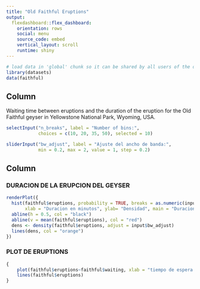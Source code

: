 ---
title: "Old Faithful Eruptions"
output: 
  flexdashboard::flex_dashboard:
    orientation: rows
    social: menu
    source_code: embed
    vertical_layout: scroll
    runtime: shiny
---

```{r global, include=FALSE}
# load data in 'global' chunk so it can be shared by all users of the dashboard
library(datasets)
data(faithful)
```

Column {.sidebar}
-----------------------------------------------------------------------

Waiting time between eruptions and the duration of the eruption for the
Old Faithful geyser in Yellowstone National Park, Wyoming, USA.

```{r}
selectInput("n_breaks", label = "Number of bins:",
            choices = c(10, 20, 35, 50), selected = 10)

sliderInput("bw_adjust", label = "Ajuste del ancho de banda:",
            min = 0.2, max = 2, value = 1, step = 0.2)
```

Column
-----------------------------------------------------------------------

### DURACION DE LA ERUPCION DEL GEYSER

```{r}
renderPlot({
  hist(faithful$eruptions, probability = TRUE, breaks = as.numeric(input$n_breaks),
       xlab = "Duracion en minutos", ylab= "Densidad", main = "Duracion de la erupcion del geyser", col= "blue")
  abline(h = 0.5, col = "black")
  abline(v = mean(faithful$eruptions), col = "red")
  dens <- density(faithful$eruptions, adjust = input$bw_adjust)
  lines(dens, col = "orange")
})
```

### PLOT DE ERUPTIONS

```{r}
{   
    plot(faithful$eruptions~faithful$waiting, xlab = "tiempo de espera entre erupciones", ylab = "erupciones")
    lines(faithful$eruptions)
}
```